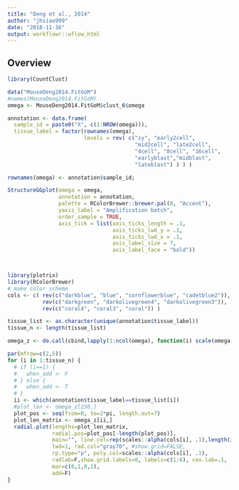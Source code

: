 ```yaml
---
title: "Deng et al., 2014"
author: "jhsiao999"
date: "2018-11-16"
output: workflowr::wflow_html
---
```


## Overview


```r
library(CountClust)

data("MouseDeng2014.FitGoM")
#names(MouseDeng2014.FitGoM)
omega <- MouseDeng2014.FitGoM$clust_6$omega

annotation <- data.frame(
  sample_id = paste0("X", c(1:NROW(omega))),
  tissue_label = factor(rownames(omega),
                        levels = rev( c("zy", "early2cell",
                                        "mid2cell", "late2cell",
                                        "4cell", "8cell", "16cell",
                                        "earlyblast","midblast",
                                        "lateblast") ) ) )

rownames(omega) <- annotation$sample_id;

StructureGGplot(omega = omega,
                annotation = annotation,
                palette = RColorBrewer::brewer.pal(8, "Accent"),
                yaxis_label = "Amplification batch",
                order_sample = TRUE,
                axis_tick = list(axis_ticks_length = .1,
                                 axis_ticks_lwd_y = .1,
                                 axis_ticks_lwd_x = .1,
                                 axis_label_size = 7,
                                 axis_label_face = "bold"))



library(plotrix)
library(RColorBrewer)
# make color scheme
cols <- c( rev(c("darkblue", "blue", "cornflowerblue", "cadetblue2")),
           rev(c("darkgreen", "darkolivegreen4", "darkolivegreen3")),
           rev(c("coral4", "coral3", "coral")) )

tissue_list <- as.character(unique(annotation$tissue_label))
tissue_n <- length(tissue_list)

omega_z <- do.call(cbind,lapply(1:ncol(omega), function(i) scale(omega[,i])))

par(mfrow=c(2,5))
for (i in 1:tissue_n) {
  # if (i==1) {
  #   when_add <- F
  # } else {
  #   when_add <- T
  # }
  ii <- which(annotation$tissue_label==tissue_list[i])
  #plot_len <- omega_z[230,]
  plot_pos <- seq(from=0, to=2*pi, length.out=7)
  plot_len_matrix <- omega_z[ii,]
  radial.plot(lengths=plot_len_matrix,
              radial.pos=plot_pos[-length(plot_pos)], 
              main="", line.col=rep(scales::alpha(cols[i], .1),length(ii)),
              lwd=1, rad.col="gray70", #show.grid=FALSE,
              rp.type="p", poly.col=scales::alpha(cols[i], .1),
              radlab=F,show.grid.labels=0, labels=c(1:6), cex.lab=.1,
              mar=c(0,1,0,1),
              add=F)
}
```

